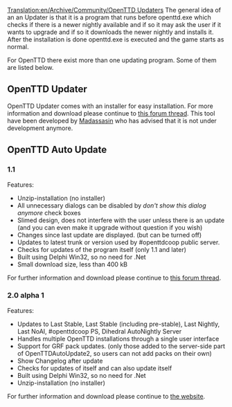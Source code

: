 [[Translation:en/Archive/Community/OpenTTD Updaters]]
The general idea of an an Updater is that it is a program that runs before openttd.exe which checks if there is a newer nightly available and if so it may ask the user if it wants to upgrade and if so it downloads the newer nightly and installs it. After the installation is done openttd.exe is executed and the game starts as normal. 

For OpenTTD there exist more than one updating program. Some of them are listed below.


== OpenTTD Updater ==
OpenTTD Updater comes with an installer for easy installation. For more information and download please continue to [http://www.tt-forums.net/viewtopic.php?p=608777#p608777 this forum thread]. This tool have been developed by [http://www.tt-forums.net/memberlist.php?mode=viewprofile&u=15409 Madassasin] who has advised that it is not under development anymore.

== OpenTTD Auto Update ==
=== 1.1 ===
Features:
* Unzip-installation (no installer)
* All unnecessary dialogs can be disabled by ''don't show this dialog anymore'' check boxes
* Slimed design, does not interfere with the user unless there is an update (and you can even make it upgrade without question if you wish)
* Changes since last update are displayed. (but can be turned off)
* Updates to latest trunk or version used by #openttdcoop public server.
* Checks for updates of the program itself (only 1.1 and later)
* Built using Delphi Win32, so no need for .Net
* Small download size, less than 400 kB

For further information and download please continue to [http://www.tt-forums.net/viewtopic.php?f=29&t=36759 this forum thread].

=== 2.0 alpha 1 ===
Features:
* Updates to Last Stable, Last Stable (including pre-stable), Last Nightly, Last NoAI, #openttdcoop PS, Dihedral AutoNightly Server
* Handles multiple OpenTTD installations through a single user interface
* Support for GRF pack updates. (only those added to the server-side part of OpenTTDAutoUpdate2, so users can not add packs on their own)
* Show Changelog after update
* Checks for updates of itself and can also update itself
* Built using Delphi Win32, so no need for .Net
* Unzip-installation (no installer)

For further information and download please continue to [http://users.tt-forums.net/ottdau/ the website].